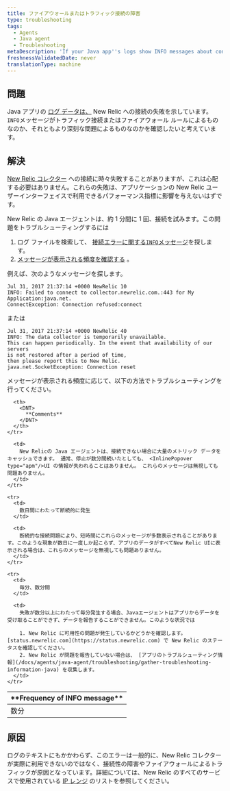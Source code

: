```yaml
---
title: ファイアウォールまたはトラフィック接続の障害
type: troubleshooting
tags:
  - Agents
  - Java agent
  - Troubleshooting
metaDescription: 'If your Java app''s logs show INFO messages about connectivity failures with New Relic, follow these troubleshooting steps based on frequency of the message.'
freshnessValidatedDate: never
translationType: machine
---
```


## 問題

Java アプリの [ログ データは、](/docs/agents/java-agent/troubleshooting/generate-debug-logs-troubleshooting-java) New Relic への接続の失敗を示しています。 `INFO`メッセージがトラフィック接続またはファイアウォール ルールによるものなのか、それともより深刻な問題によるものなのかを確認したいと考えています。

## 解決

[New Relic コレクター](/docs/accounts-partnerships/education/getting-started-new-relic/glossary#collector) への接続に時々失敗することがありますが、これは心配する必要はありません。これらの失敗は、アプリケーションの New Relic ユーザーインターフェイスで利用できるパフォーマンス指標に影響を与えないはずです。

New Relic の Java エージェントは、約 1 分間に 1 回、接続を試みます。この問題をトラブルシューティングするには

1. ログ ファイルを検索して、 [接続エラーに関する`INFO`メッセージ](#info-messages)を探します。
2. [メッセージが表示される頻度を確認する](#message-frequency) 。

例えば、次のようなメッセージを探します。

```
Jul 31, 2017 21:37:14 +0000 NewRelic 10
INFO: Failed to connect to collector.newrelic.com.:443 for My Application:java.net.
ConnectException: Connection refused:connect
```

または

```
Jul 31, 2017 21:37:14 +0000 NewRelic 40
INFO: The data collector is temporarily unavailable.
This can happen periodically. In the event that availability of our servers 
is not restored after a period of time, 
then please report this to New Relic.
java.net.SocketException: Connection reset
```

メッセージが表示される頻度に応じて、以下の方法でトラブルシューティングを行ってください。

<table>
  <thead>
    <tr>
      <th>
        <DNT>
          **Frequency of INFO message**
        </DNT>
      </th>

      <th>
        <DNT>
          **Comments**
        </DNT>
      </th>
    </tr>
  </thead>

  <tbody>
    <tr>
      <td>
        数分
      </td>

      <td>
        New Relicの Java エージェントは、接続できない場合に大量のメトリック データをキャッシュできます。 通常、停止が数分間続いたとしても、 <InlinePopover type="apm"/>UI の情報が失われることはありません。 これらのメッセージは無視しても問題ありません。
      </td>
    </tr>

    <tr>
      <td>
        数日間にわたって断続的に発生
      </td>

      <td>
        断続的な接続問題により、短時間にこれらのメッセージが多数表示されることがあります。このような現象が数日に一度しか起こらず、アプリのデータがすべてNew Relic UIに表示される場合は、これらのメッセージを無視しても問題ありません。
      </td>
    </tr>

    <tr>
      <td>
        毎分、数分間
      </td>

      <td>
        失敗が数分以上にわたって毎分発生する場合、Javaエージェントはアプリからデータを受け取ることができず、データを報告することができません。このような状況では

        1. New Relic に可用性の問題が発生しているかどうかを確認します。 [status.newrelic.com](https://status.newrelic.com) で New Relic のステータスを確認してください。
        2. New Relic が問題を報告していない場合は、 [アプリのトラブルシューティング情報](/docs/agents/java-agent/troubleshooting/gather-troubleshooting-information-java) を収集します。
      </td>
    </tr>
  </tbody>
</table>

## 原因

ログのテキストにもかかわらず、このエラーは一般的に、New Relic コレクターが実際に利用できないのではなく、接続性の障害やファイアウォールによるトラフィックが原因となっています。詳細については、New Relic のすべてのサービスで使用されている [IP レンジ](/docs/apm/new-relic-apm/getting-started/networks) のリストを参照してください。
